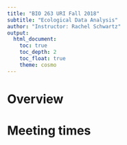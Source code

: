 ```yaml
---
title: "BIO 263 URI Fall 2018"
subtitle: "Ecological Data Analysis"
author: "Instructor: Rachel Schwartz"
output: 
  html_document:
    toc: true
    toc_depth: 2
    toc_float: true
    theme: cosmo
---
```

# Overview

# Meeting times

